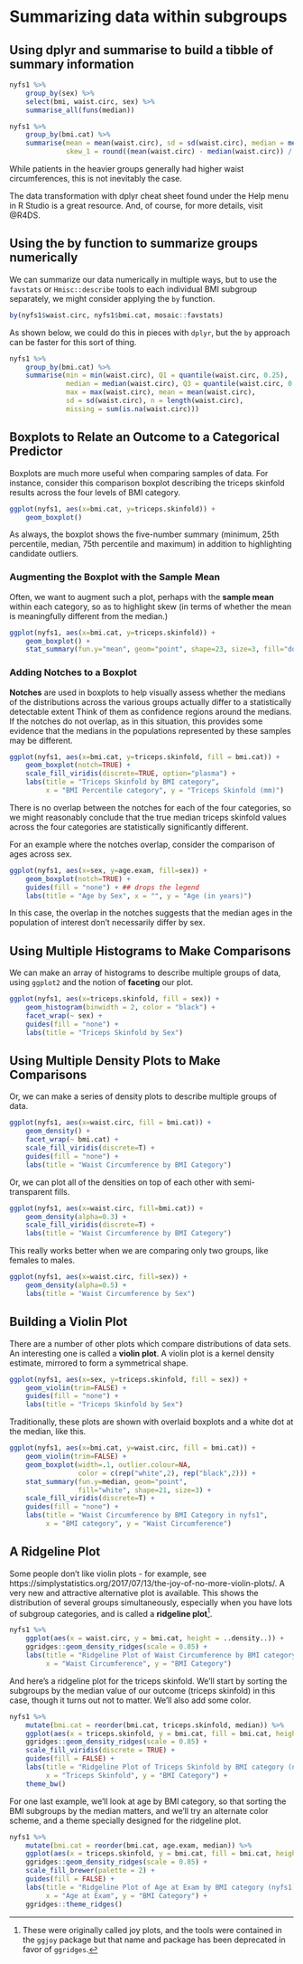 # Summarizing data within subgroups

## Using dplyr and summarise to build a tibble of summary information

```r
nyfs1 %>%
    group_by(sex) %>%
    select(bmi, waist.circ, sex) %>%
    summarise_all(funs(median))
```

```r
nyfs1 %>%
    group_by(bmi.cat) %>%
    summarise(mean = mean(waist.circ), sd = sd(waist.circ), median = median(waist.circ), 
              skew_1 = round((mean(waist.circ) - median(waist.circ)) / sd(waist.circ),3))
```

While patients in the heavier groups generally had higher waist circumferences, this is not inevitably the case. 

The data transformation with dplyr cheat sheet found under the Help menu in R Studio is a great resource. And, of course, for more details, visit @R4DS.

## Using the by function to summarize groups numerically

We can summarize our data numerically in multiple ways, but to use the `favstats` or `Hmisc::describe` tools to each individual BMI subgroup separately, we might consider applying the `by` function.

```r
by(nyfs1$waist.circ, nyfs1$bmi.cat, mosaic::favstats)
```

As shown below, we could do this in pieces with `dplyr`, but the `by` approach can be faster for this sort of thing.

```r
nyfs1 %>%
    group_by(bmi.cat) %>%
    summarise(min = min(waist.circ), Q1 = quantile(waist.circ, 0.25),
              median = median(waist.circ), Q3 = quantile(waist.circ, 0.75),
              max = max(waist.circ), mean = mean(waist.circ), 
              sd = sd(waist.circ), n = length(waist.circ), 
              missing = sum(is.na(waist.circ)))
```

## Boxplots to Relate an Outcome to a Categorical Predictor

Boxplots are much more useful when comparing samples of data. For instance, consider this comparison boxplot describing the triceps skinfold results across the four levels of BMI category.

```r
ggplot(nyfs1, aes(x=bmi.cat, y=triceps.skinfold)) + 
    geom_boxplot()
```

As always, the boxplot shows the five-number summary (minimum, 25th percentile, median, 75th percentile and maximum) in addition to highlighting candidate outliers. 

### Augmenting the Boxplot with the Sample Mean

Often, we want to augment such a plot, perhaps with the **sample mean** within each category, so as to highlight skew (in terms of whether the mean is meaningfully different from the median.)

```r
ggplot(nyfs1, aes(x=bmi.cat, y=triceps.skinfold)) + 
    geom_boxplot() +
    stat_summary(fun.y="mean", geom="point", shape=23, size=3, fill="dodgerblue")
```

### Adding Notches to a Boxplot

**Notches** are used in boxplots to help visually assess whether the medians of the distributions across the various groups actually differ to a statistically detectable extent Think of them as confidence regions around the medians. If the notches do not overlap, as in this situation, this provides some evidence that the medians in the populations represented by these samples may be different.

```r
ggplot(nyfs1, aes(x=bmi.cat, y=triceps.skinfold, fill = bmi.cat)) + 
    geom_boxplot(notch=TRUE) +
    scale_fill_viridis(discrete=TRUE, option="plasma") +
    labs(title = "Triceps Skinfold by BMI category", 
         x = "BMI Percentile category", y = "Triceps Skinfold (mm)")
```

There is no overlap between the notches for each of the four categories, so we might reasonably conclude that the true median triceps skinfold values across the four categories are statistically significantly different. 

For an example where the notches overlap, consider the comparison of ages across sex. 

```r
ggplot(nyfs1, aes(x=sex, y=age.exam, fill=sex)) +
    geom_boxplot(notch=TRUE) +
    guides(fill = "none") + ## drops the legend
    labs(title = "Age by Sex", x = "", y = "Age (in years)")
```

In this case, the overlap in the notches suggests that the median ages in the population of interest don't necessarily differ by sex.

## Using Multiple Histograms to Make Comparisons

We can make an array of histograms to describe multiple groups of data, using `ggplot2` and the notion of **faceting** our plot.

```r
ggplot(nyfs1, aes(x=triceps.skinfold, fill = sex)) +
    geom_histogram(binwidth = 2, color = "black") + 
    facet_wrap(~ sex) +
    guides(fill = "none") +
    labs(title = "Triceps Skinfold by Sex")
```

## Using Multiple Density Plots to Make Comparisons

Or, we can make a series of density plots to describe multiple groups of data.

```r
ggplot(nyfs1, aes(x=waist.circ, fill = bmi.cat)) +
    geom_density() + 
    facet_wrap(~ bmi.cat) + 
    scale_fill_viridis(discrete=T) + 
    guides(fill = "none") +
    labs(title = "Waist Circumference by BMI Category")
```

Or, we can plot all of the densities on top of each other with semi-transparent fills.

```r
ggplot(nyfs1, aes(x=waist.circ, fill=bmi.cat)) +
    geom_density(alpha=0.3) + 
    scale_fill_viridis(discrete=T) + 
    labs(title = "Waist Circumference by BMI Category")
```

This really works better when we are comparing only two groups, like females to males.

```r
ggplot(nyfs1, aes(x=waist.circ, fill=sex)) +
    geom_density(alpha=0.5) + 
    labs(title = "Waist Circumference by Sex")
```

## Building a Violin Plot

There are a number of other plots which compare distributions of data sets. An interesting one is called a **violin plot**. A violin plot is a kernel density estimate, mirrored to form a symmetrical shape. 

```r
ggplot(nyfs1, aes(x=sex, y=triceps.skinfold, fill = sex)) + 
    geom_violin(trim=FALSE) + 
    guides(fill = "none") +
    labs(title = "Triceps Skinfold by Sex")
```

Traditionally, these plots are shown with overlaid boxplots and a white dot at the median, like this.

```r
ggplot(nyfs1, aes(x=bmi.cat, y=waist.circ, fill = bmi.cat)) + 
    geom_violin(trim=FALSE) +
    geom_boxplot(width=.1, outlier.colour=NA, 
                 color = c(rep("white",2), rep("black",2))) +
    stat_summary(fun.y=median, geom="point", 
                 fill="white", shape=21, size=3) + 
    scale_fill_viridis(discrete=T) + 
    guides(fill = "none") +
    labs(title = "Waist Circumference by BMI Category in nyfs1", 
         x = "BMI category", y = "Waist Circumference")
```

## A Ridgeline Plot

Some people don't like violin plots - for example, see https://simplystatistics.org/2017/07/13/the-joy-of-no-more-violin-plots/. A very new and attractive alternative plot is available. This shows the distribution of several groups simultaneously, especially when you have lots of subgroup categories, and is called a **ridgeline plot**^[These were originally called joy plots, and the tools were contained in the `ggjoy` package but that name and package has been deprecated in favor of `ggridges`.].

```r
nyfs1 %>%
    ggplot(aes(x = waist.circ, y = bmi.cat, height = ..density..)) +
    ggridges::geom_density_ridges(scale = 0.85) + 
    labs(title = "Ridgeline Plot of Waist Circumference by BMI category (nyfs1)",
         x = "Waist Circumference", y = "BMI Category")
```

And here's a ridgeline plot for the triceps skinfold. We'll start by sorting the subgroups by the median value of our outcome (triceps skinfold) in this case, though it turns out not to matter. We'll also add some color.

```r
nyfs1 %>%
    mutate(bmi.cat = reorder(bmi.cat, triceps.skinfold, median)) %>%
    ggplot(aes(x = triceps.skinfold, y = bmi.cat, fill = bmi.cat, height = ..density..)) +
    ggridges::geom_density_ridges(scale = 0.85) + 
    scale_fill_viridis(discrete = TRUE) +
    guides(fill = FALSE) +
    labs(title = "Ridgeline Plot of Triceps Skinfold by BMI category (nyfs1)",
         x = "Triceps Skinfold", y = "BMI Category") +
    theme_bw()
```

For one last example, we'll look at age by BMI category, so that sorting the BMI subgroups by the median matters, and we'll try an alternate color scheme, and a theme specially designed for the ridgeline plot.

```r
nyfs1 %>%
    mutate(bmi.cat = reorder(bmi.cat, age.exam, median)) %>%
    ggplot(aes(x = triceps.skinfold, y = bmi.cat, fill = bmi.cat, height = ..density..)) +
    ggridges::geom_density_ridges(scale = 0.85) + 
    scale_fill_brewer(palette = 2) +
    guides(fill = FALSE) +
    labs(title = "Ridgeline Plot of Age at Exam by BMI category (nyfs1)",
         x = "Age at Exam", y = "BMI Category") +
    ggridges::theme_ridges()
```
